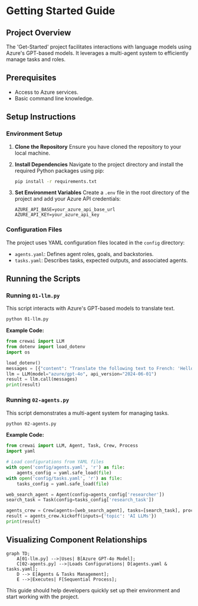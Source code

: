 # Getting Started Guide

## Project Overview

The 'Get-Started' project facilitates interactions with language models using Azure's GPT-based models. It leverages a multi-agent system to efficiently manage tasks and roles.

## Prerequisites

- Access to Azure services.
- Basic command line knowledge.

## Setup Instructions

### Environment Setup

1. **Clone the Repository**
   Ensure you have cloned the repository to your local machine.

2. **Install Dependencies**
   Navigate to the project directory and install the required Python packages using pip:
   ```bash
   pip install -r requirements.txt
   ```

3. **Set Environment Variables**
   Create a `.env` file in the root directory of the project and add your Azure API credentials:
   ```plaintext
   AZURE_API_BASE=your_azure_api_base_url
   AZURE_API_KEY=your_azure_api_key
   ```

### Configuration Files

The project uses YAML configuration files located in the `config` directory:

- `agents.yaml`: Defines agent roles, goals, and backstories.
- `tasks.yaml`: Describes tasks, expected outputs, and associated agents.

## Running the Scripts

### Running `01-llm.py`

This script interacts with Azure's GPT-based models to translate text.

```bash
python 01-llm.py
```

**Example Code:**
```python
from crewai import LLM
from dotenv import load_dotenv
import os

load_dotenv()
messages = [{"content": "Translate the following text to French: 'Hello, how are you?'", "role": "user"}]
llm = LLM(model="azure/gpt-4o", api_version="2024-06-01")
result = llm.call(messages)
print(result)
```

### Running `02-agents.py`

This script demonstrates a multi-agent system for managing tasks.

```bash
python 02-agents.py
```

**Example Code:**
```python
from crewai import LLM, Agent, Task, Crew, Process
import yaml

# Load configurations from YAML files
with open('config/agents.yaml', 'r') as file:
    agents_config = yaml.safe_load(file)
with open('config/tasks.yaml', 'r') as file:
    tasks_config = yaml.safe_load(file)

web_search_agent = Agent(config=agents_config['researcher'])
search_task = Task(config=tasks_config['research_task'])

agents_crew = Crew(agents=[web_search_agent], tasks=[search_task], process=Process.sequential)
result = agents_crew.kickoff(inputs={'topic': 'AI LLMs'})
print(result)
```

## Visualizing Component Relationships

```mermaid
graph TD;
    A[01-llm.py] -->|Uses| B[Azure GPT-4o Model];
    C[02-agents.py] -->|Loads Configurations| D[agents.yaml & tasks.yaml];
    D --> E[Agents & Tasks Management];
    E -->|Executes| F[Sequential Process];
```

This guide should help developers quickly set up their environment and start working with the project.